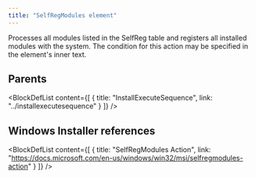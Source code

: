 ```yaml
---
title: "SelfRegModules element"
---
```



Processes all modules listed in the SelfReg table and registers all installed modules with the system. The condition for this action may be specified in the element's inner text.


## Parents

<BlockDefList content={[
    {
      title: "InstallExecuteSequence",
      link: "../installexecutesequence"
    }
  ]}
/>

## Windows Installer references

<BlockDefList content={[
    {
      title: "SelfRegModules Action",
      link: "https://docs.microsoft.com/en-us/windows/win32/msi/selfregmodules-action"
    }
  ]}
/>
